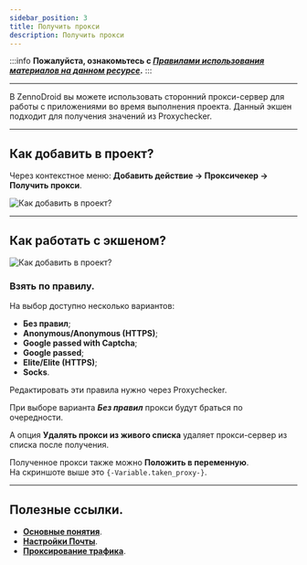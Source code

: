 ```yaml
---
sidebar_position: 3
title: Получить прокси
description: Получить прокси
---  
```

:::info **Пожалуйста, ознакомьтесь с [*Правилами использования материалов на данном ресурсе*](../Disclaimer).**
:::  
_______________________________________________    

В ZennoDroid вы можете использовать сторонний прокси-сервер для работы с приложениями во время выполнения проекта. Данный экшен подходит для получения значений из Proxychecker.  
_______________________________________________ 
## Как добавить в проект?  
Через контекстное меню: **Добавить действие → Проксичекер → Получить прокси**.  

![Как добавить в проект?](./assets/GetProxy/GetProxy_pic1.png) 
_______________________________________________ 
## Как работать с экшеном?  
![Как добавить в проект?](./assets/GetProxy/GetProxy_pic2.png)   

### Взять по правилу.  
На выбор доступно несколько вариантов:  
- **Без правил**;  
- **Anonymous/Anonymous (HTTPS)**;  
- **Google passed with Captcha**;  
- **Google passed**;  
- **Elite/Elite (HTTPS)**;  
- **Socks**.  

Редактировать эти правила нужно через Proxychecker.  

При выборе варианта ***Без правил*** прокси будут браться по очередности.  

А опция **Удалять прокси из живого списка** удаляет прокси-сервер из списка после получения.  

Полученное прокси также можно **Положить в переменную**.  
На скриншоте выше это `{-Variable.taken_proxy-}`.   
_______________________________________________
## Полезные ссылки.    
- [**Основные понятия**](../get-started/BasicTerms).  
- [**Настройки Почты**](../Installation/ProxyCheckerZD).  
- [**Проксирование трафика**](../Settings/Proxy_Traffic).